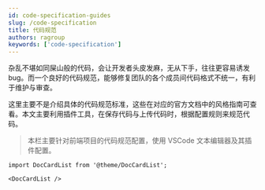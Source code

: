 ```yaml
---
id: code-specification-guides
slug: /code-specification
title: 代码规范
authors: ragroup
keywords: ['code-specification']
---
```


杂乱不堪如同屎山般的代码，会让开发者头皮发麻，无从下手，往往更容易诱发 bug。而一个良好的代码规范，能够修复团队的各个成员间代码格式不统一，有利于维护与审查。

这里主要不是介绍具体的代码规范标准，这些在对应的官方文档中的风格指南可查看。本文主要利用插件工具，在保存代码与上传代码时，根据配置规则来规范代码。

> 本栏主要针对前端项目的代码规范配置，使用 VSCode 文本编辑器及其插件配置。

```mdx-code-block
import DocCardList from '@theme/DocCardList';

<DocCardList />
```

